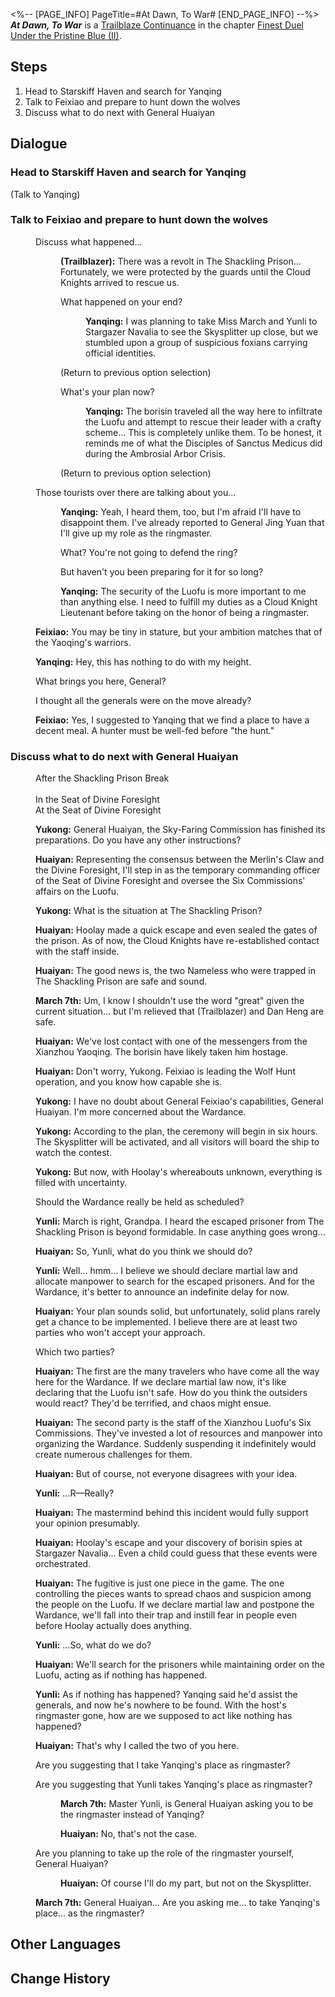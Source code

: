 <%-- [PAGE_INFO]
PageTitle=#At Dawn, To War#
[END_PAGE_INFO] --%>
{{Stub|Dialogue.}}
{{Mission Infobox
|id            = 2022201
|title         = 
|image         = Mission At Dawn, To War.png{{subst:void|<!--$UPLOAD:<<SpriteOutput/Chronicle/2022201.png>-<Mission At Dawn, To War.png>-<Fate's Atlas Images>>-->}}
|type          = Trailblaze Continuance
|event_name    = 
|chapter       = Finest Duel Under the Pristine Blue (II)
|requirements  = [[Trailblaze Continuance]] ''[[Rogues on the Run]]'' completed
|summary       = The borisin criminal Hoolay has escaped from prison, taking a Xianzhou Yaoqing's envoy hostage and putting the Wardance ceremony in jeopardy. In the Seat of Divine Foresight, March 7th and Yunli are listening to General Huaiyan's analysis of the situation, while Yanqing anxiously awaits orders for a lupine hunt.
|characters    = Feixiao; Huaiyan; March 7th; Trailblazer; Yanqing; Yukong; Yunli
|startLocation = [[The Xianzhou Luofu]] - [[Central Starskiff Haven]]
|world         = The Xianzhou Luofu
|area          = Central Starskiff Haven
|prev          = Rogues on the Run
|next          = A Web of Pasts Rewoven
|rewards       = Trailblaze EXP*200; Stellar Jade*30; Traveler's Guide*2; Refined Aether*2; Credit*20,000
}}
'''''At Dawn, To War''''' is a [[Trailblaze Continuance]] in the chapter [[Finest Duel Under the Pristine Blue (II)]].

==Steps==
# Head to Starskiff Haven and search for Yanqing
# Talk to Feixiao and prepare to hunt down the wolves
# Discuss what to do next with General Huaiyan

<!--
==Gameplay Notes==

--><!--
==Trial Character==

-->
==Dialogue==
{{Stub Dialogue}}
===Head to Starskiff Haven and search for Yanqing{{subst:void|<!--202220101-->}}===
{{Mission Description|type=continuance|location=Central Starskiff Haven|The Shackling Prison has fallen, and a pack of wolves has broken free. This startling development has upset everyone's plans before the Wardance ceremony could even commence. While the Xianzhou alleyways seem as calm and peaceful as ever, wolves capable of shapeshifting have already hidden themselves in the crowd.<br />After escaping from The Shackling Prison in one piece, you find Yanqing, who is anxiously pacing about...}}
{{Dialogue Start}}

;(Talk to Yanqing)
:{{tx}}

{{Dialogue End}}

===Talk to Feixiao and prepare to hunt down the wolves{{subst:void|<!--202220102-->}}===
{{Mission Description|type=continuance|location=Central Starskiff Haven|update|The Shackling Prison has fallen, and a pack of wolves has broken free. This startling development has upset everyone's plans before the Wardance ceremony could even commence. While the Xianzhou alleyways seem as calm and peaceful as ever, wolves capable of shapeshifting have already hidden themselves in the crowd.<br />To the Merlin's Claw, hunting them down is of paramount importance.}}
{{Dialogue Start}}
:{{tx}}
:{{DIcon|Talk}} Discuss what happened...
::{{A|VO chapter2 11 player 101 m.ogg}} {{A|VO chapter2 11 player 101 f.ogg}} '''(Trailblazer):''' There was a revolt in The Shackling Prison... Fortunately, we were protected by the guards until the Cloud Knights arrived to rescue us.
::{{DIcon|Arrow}} What happened on your end?
:::{{A|VO chapter2 11 yanqing 104.ogg}} '''Yanqing:''' I was planning to take Miss March and Yunli to Stargazer Navalia to see the Skysplitter up close, but we stumbled upon a group of suspicious foxians carrying official identities.
:::{{tx}}
::;(Return to previous option selection)
::{{DIcon|Arrow}} What's your plan now?
:::{{A|VO chapter2 11 yanqing 108.ogg}} '''Yanqing:''' The borisin traveled all the way here to infiltrate the Luofu and attempt to rescue their leader with a crafty scheme... This is completely unlike them. To be honest, it reminds me of what the Disciples of Sanctus Medicus did during the Ambrosial Arbor Crisis.
:::{{tx}}
::;(Return to previous option selection)
:{{DIcon|Arrow}} Those tourists over there are talking about you...
::{{A|VO chapter2 11 yanqing 111.ogg}} '''Yanqing:''' Yeah, I heard them, too, but I'm afraid I'll have to disappoint them. I've already reported to General Jing Yuan that I'll give up my role as the ringmaster.
::{{DIcon|Arrow}} What? You're not going to defend the ring?
::{{DIcon|Arrow}} But haven't you been preparing for it for so long?
::{{A|VO chapter2 11 yanqing 112.ogg}} '''Yanqing:''' The security of the Luofu is more important to me than anything else. I need to fulfill my duties as a Cloud Knight Lieutenant before taking on the honor of being a ringmaster.
::{{tx}}
:{{A|VO chapter2 11 feixiao 102.ogg}} '''Feixiao:''' You may be tiny in stature, but your ambition matches that of the Yaoqing's warriors.
:{{A|VO chapter2 11 yanqing 116.ogg}} '''Yanqing:''' Hey, this has nothing to do with my height.
:{{DIcon|Arrow}} What brings you here, General?
:{{DIcon|Arrow}} I thought all the generals were on the move already?
:{{A|VO chapter2 11 feixiao 103.ogg}} '''Feixiao:''' Yes, I suggested to Yanqing that we find a place to have a decent meal. A hunter must be well-fed before "the hunt."
:{{tx}}
{{Dialogue End}}

===Discuss what to do next with General Huaiyan{{subst:void|<!--202220103-->}}===
{{Mission Description|type=continuance|location=Seat of Divine Foresight|update|The Shackling Prison has fallen, and a pack of wolves has broken free. This startling development has upset everyone's plans before the Wardance ceremony could even commence. While the Xianzhou alleyways seem as calm and peaceful as ever, wolves capable of shapeshifting have already hidden themselves in the crowd.<br />Meanwhile, March 7th and Yunli are at the Seat of Divine Foresight, listening attentively to General Huaiyan as he breaks down the situation at hand.}}
{{Dialogue Start}}
:After the Shackling Prison Break<br /><br />In the Seat of Divine Foresight
:At the Seat of Divine Foresight
:{{A|VO chapter2 11 yukong 101.ogg}} '''Yukong:''' General Huaiyan, the Sky-Faring Commission has finished its preparations. Do you have any other instructions?
:{{A|VO chapter2 11 huaiyan 101.ogg}} '''Huaiyan:''' Representing the consensus between the Merlin's Claw and the Divine Foresight, I'll step in as the temporary commanding officer of the Seat of Divine Foresight and oversee the Six Commissions' affairs on the Luofu.
:{{A|VO chapter2 11 yukong 102.ogg}} '''Yukong:''' What is the situation at The Shackling Prison?
:{{A|VO chapter2 11 huaiyan 102.ogg}} '''Huaiyan:''' Hoolay made a quick escape and even sealed the gates of the prison. As of now, the Cloud Knights have re-established contact with the staff inside.
:{{A|VO chapter2 11 huaiyan 103.ogg}} '''Huaiyan:''' The good news is, the two Nameless who were trapped in The Shackling Prison are safe and sound.
:{{A|VO chapter2 11 mar7th 101 m.ogg}} {{A|VO chapter2 11 mar7th 101 f.ogg}} '''March 7th:''' Um, I know I shouldn't use the word "great" given the current situation... but I'm relieved that (Trailblazer) and Dan Heng are safe.
:{{A|VO chapter2 11 huaiyan 104.ogg}} '''Huaiyan:''' We've lost contact with one of the messengers from the Xianzhou Yaoqing. The borisin have likely taken him hostage.
:{{A|VO chapter2 11 huaiyan 105.ogg}} '''Huaiyan:''' Don't worry, Yukong. Feixiao is leading the Wolf Hunt operation, and you know how capable she is.
:{{A|VO chapter2 11 yukong 103.ogg}} '''Yukong:''' I have no doubt about General Feixiao's capabilities, General Huaiyan. I'm more concerned about the Wardance.
:{{A|VO chapter2 11 yukong 104.ogg}} '''Yukong:''' According to the plan, the ceremony will begin in six hours. The Skysplitter will be activated, and all visitors will board the ship to watch the contest.
:{{A|VO chapter2 11 yukong 105.ogg}} '''Yukong:''' But now, with Hoolay's whereabouts unknown, everything is filled with uncertainty.
:{{DIcon|Arrow}} Should the Wardance really be held as scheduled?
:{{A|VO chapter2 11 yunli 101.ogg}} '''Yunli:''' March is right, Grandpa. I heard the escaped prisoner from The Shackling Prison is beyond formidable. In case anything goes wrong...
:{{A|VO chapter2 11 huaiyan 106.ogg}} '''Huaiyan:''' So, Yunli, what do you think we should do?
:{{A|VO chapter2 11 yunli 102.ogg}} '''Yunli:''' Well... hmm... I believe we should declare martial law and allocate manpower to search for the escaped prisoners. And for the Wardance, it's better to announce an indefinite delay for now.
:{{A|VO chapter2 11 huaiyan 107.ogg}} '''Huaiyan:''' Your plan sounds solid, but unfortunately, solid plans rarely get a chance to be implemented. I believe there are at least two parties who won't accept your approach.
:{{DIcon|Arrow}} Which two parties?
:{{A|VO chapter2 11 huaiyan 108.ogg}} '''Huaiyan:''' The first are the many travelers who have come all the way here for the Wardance. If we declare martial law now, it's like declaring that the Luofu isn't safe. How do you think the outsiders would react? They'd be terrified, and chaos might ensue.
:{{A|VO chapter2 11 huaiyan 109.ogg}} '''Huaiyan:''' The second party is the staff of the Xianzhou Luofu's Six Commissions. They've invested a lot of resources and manpower into organizing the Wardance. Suddenly suspending it indefinitely would create numerous challenges for them.
:{{A|VO chapter2 11 huaiyan 110.ogg}} '''Huaiyan:''' But of course, not everyone disagrees with your idea.
:{{A|VO chapter2 11 yunli 103.ogg}} '''Yunli:''' ...R&mdash;Really?
:{{A|VO chapter2 11 huaiyan 111.ogg}} '''Huaiyan:''' The mastermind behind this incident would fully support your opinion presumably.
:{{A|VO chapter2 11 huaiyan 112.ogg}} '''Huaiyan:''' Hoolay's escape and your discovery of borisin spies at Stargazer Navalia... Even a child could guess that these events were orchestrated.
:{{A|VO chapter2 11 huaiyan 113.ogg}} '''Huaiyan:''' The fugitive is just one piece in the game. The one controlling the pieces wants to spread chaos and suspicion among the people on the Luofu. If we declare martial law and postpone the Wardance, we'll fall into their trap and instill fear in people even before Hoolay actually does anything.
:{{A|VO chapter2 11 yunli 104.ogg}} '''Yunli:''' ...So, what do we do?
:{{A|VO chapter2 11 huaiyan 114.ogg}} '''Huaiyan:''' We'll search for the prisoners while maintaining order on the Luofu, acting as if nothing has happened.
:{{A|VO chapter2 11 yunli 105.ogg}} '''Yunli:''' As if nothing has happened? Yanqing said he'd assist the generals, and now he's nowhere to be found. With the host's ringmaster gone, how are we supposed to act like nothing has happened?
:{{A|VO chapter2 11 huaiyan 115.ogg}} '''Huaiyan:''' That's why I called the two of you here.
:{{DIcon|Arrow}} Are you suggesting that I take Yanqing's place as ringmaster?
:{{DIcon|Arrow}} Are you suggesting that Yunli takes Yanqing's place as ringmaster?
::{{A|VO chapter2 11 mar7th 102.ogg}} '''March 7th:''' Master Yunli, is General Huaiyan asking you to be the ringmaster instead of Yanqing?
::{{A|VO chapter2 11 huaiyan 116.ogg}} '''Huaiyan:''' No, that's not the case.
:{{DIcon|Arrow}} Are you planning to take up the role of the ringmaster yourself, General Huaiyan?
::{{A|VO chapter2 11 huaiyan 117.ogg}} '''Huaiyan:''' Of course I'll do my part, but not on the Skysplitter.
:{{A|VO chapter2 11 mar7th 103.ogg}} '''March 7th:''' General Huaiyan... Are you asking me... to take Yanqing's place... as the ringmaster?
:{{tx}}
{{Dialogue End}}

==Other Languages==
{{Other Languages
|en   = At Dawn, To War
|zhs  = 烽举烟传，枕弧待战
|zht  = 烽舉煙傳，枕弧待戰
|ja   = 烽火の伝煙、弓枕き戦を待つ
|ko   = 불붙은 봉화, 만반의 대비
|es   = Al alba, a vencer
|fr   = À l'aube de la guerre
|ru   = Всполох сигнальных огней, грядущая битва
|th   = เตรียมรบมุ่งจบสงคราม
|vi   = Tín Hiệu Chiến Tranh, Chỉ Huy Đợi Chiến
|de   = In den Krieg bei Morgengrauen
|id   = Sinyal Perang Diangkat, Bersiap untuk Berperang
|pt   = Ao Amanhecer, À Guerra
}}

==Change History==
{{Change History|2.5}}
